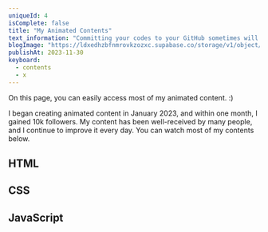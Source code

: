 ```yaml
---
uniqueId: 4
isComplete: false
title: "My Animated Contents"
text_information: "Committing your codes to your GitHub sometimes will not be acceptable by Vercel or a platform that you are hosting the website due to some errors that exists inside your code, so you want your project to be checked with everything including types, styles of ..."
blogImage: "https://ldxedhzbfnmrovkzozxc.supabase.co/storage/v1/object/public/blog/animated-content/animated-contents.png"
publishAt: 2023-11-30
keyboard:
  - contents
  - x
---
```


On this page, you can easily access most of my animated content. :)

I began creating animated content in January 2023, and within one month, I gained 10k followers. My content has been well-received by many people, and I continue to improve it every day. You can watch most of my contents below.

## HTML

<DisplayAnimatedContents tech="html" />

## CSS

<DisplayAnimatedContents tech="css" />

## JavaScript

<DisplayAnimatedContents tech="js" />
